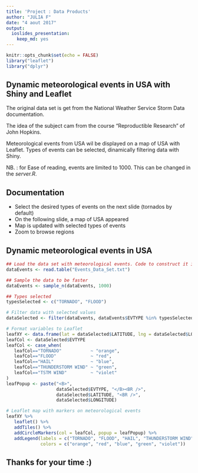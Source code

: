 ```yaml
---
title: 'Project : Data Products'
author: "JULIA F"
date: "4 aout 2017"
output: 
  ioslides_presentation: 
    keep_md: yes
---
```


```r
knitr::opts_chunk$set(echo = FALSE)
library("leaflet")
library("dplyr")
```

## Dynamic meteorological events in USA with Shiny and Leaflet

The original data set is get from the National Weather Service Storm Data documentation.

The idea of the subject cam from the course "Reproductible Research" of John Hopkins.

Meteorological events from USA wil be displayed on a map of USA with Leaflet. Types of events can be selected, dinamically filtering data with Shiny.

NB. : for Ease of reading, events are limited to 1000. This can be changed in the *server.R*.

## Documentation

- Select the desired types of events on the next slide (tornados by default)
- On the following slide, a map of USA appeared
- Map is updated with selected types of events
- Zoom to browse regions

## Dynamic meteorological events in USA

```r
## Load the data set with meteorological events. Code to construct it is in "Create_data_set.R"
dataEvents <- read.table("Events_Data_Set.txt")

## Sample the data to be faster
dataEvents <- sample_n(dataEvents, 1000)

## Types selected
typesSelected <- c("TORNADO", "FLOOD")

# Filter data with selected values
dataSelected <- filter(dataEvents, dataEvents$EVTYPE %in% typesSelected)

# Format variables to Leaflet
leafXY <- data.frame(lat = dataSelected$LATITUDE, lng = dataSelected$LONGITUDE)
leafCol <- dataSelected$EVTYPE
leafCol <- case_when(
   leafCol=="TORNADO"           ~ "orange",
   leafCol=="FLOOD"             ~ "red",
   leafCol=="HAIL"              ~ "blue",
   leafCol=="THUNDERSTORM WIND" ~ "green",
   leafCol=="TSTM WIND"         ~ "violet"
)
leafPopup <- paste("<B>", 
                   dataSelected$EVTYPE, "</B><BR />",
                   dataSelected$LATITUDE, "<BR />", 
                   dataSelected$LONGITUDE)

# Leaflet map with markers on meteorological events
leafXY %>%
   leaflet() %>%
   addTiles() %>%
   addCircleMarkers(col = leafCol, popup = leafPopup) %>%
   addLegend(labels = c("TORNADO", "FLOOD", "HAIL", "THUNDERSTORM WIND", "TSTM WIND"), 
             colors = c("orange", "red", "blue", "green", "violet"))
```

## Thanks for your time :)
